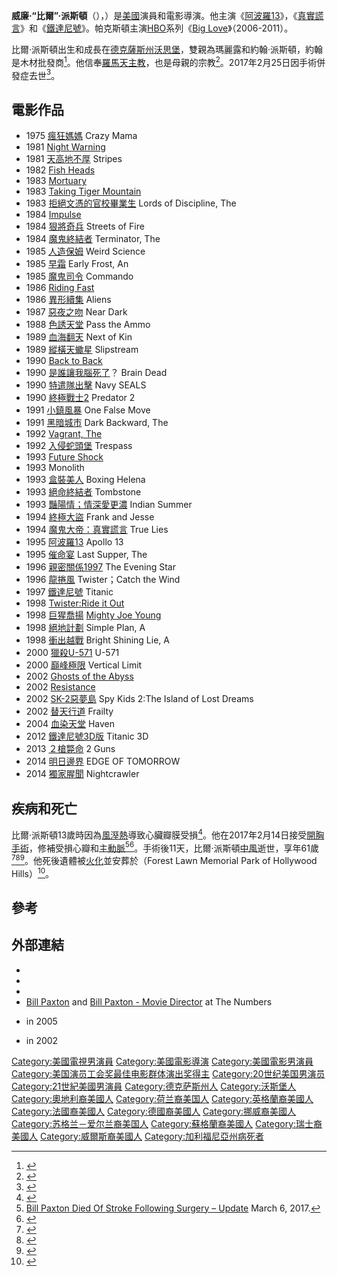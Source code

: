 {{expand language|1=en|page=|time=2019-09-10T18:23:32+00:00}}
{{refimprove|time=2019-09-10T18:23:32+00:00}}
{{noteTA
|T=zh-cn:比尔·帕克斯顿;zh-tw:比爾·派斯頓;zh-hk:標·柏斯頓;zh-hant:比爾·帕克斯頓
|G1=Show
|G2=Movie
|1=zh-cn:比尔;zh-tw:比爾;zh-hk:標;
|2=zh-cn:帕克斯顿;zh-tw:派斯頓;zh-hk:柏斯頓;zh-hant:帕克斯頓:
}}
{{Infobox person
| name         = 標·柏斯頓
| image        = Bill Paxton 2014 retouched.jpg
| caption      = Paxton at the 2014 WonderCon
| birth_date   = {{Birth date |mf=yes|1955|5|17}}
| death_date   = {{Death date and age|2017|2|25|1955|5|17}}
| death_place = [[美國|美國]][[加利福尼亞州|加利福尼亞州]][[洛杉磯|洛杉磯]]
| birth_name   = William Paxton
| birth_place  = [[美國|美國]][[德克薩斯州|德克薩斯州]][[沃思堡|沃思堡]]
| occupation   = 演員、導演
| years_active = 1975年-2017年
| spouse       = 
| children     = 
}}

'''威廉·“比爾”·派斯頓'''（{{lang-en|William "Bill" Paxton}}），{{bd|1955年|5月17日|2017年|2月25日|catIdx=Paxton}}）是[[美國|美國]]演員和電影導演。他主演《[[阿波羅13|阿波羅13]]》，《[[魔鬼大帝：真實謊言|真實謊言]]》和《[[鐵達尼號_(1997年電影)|鐵達尼號]]》。帕克斯頓主演[[HBO|HBO]]系列《[[Big_Love|Big Love]]》（2006-2011）。

比爾·派斯頓出生和成長在[[德克薩斯州|德克薩斯州]][[沃思堡|沃思堡]]，雙親為瑪麗露和約翰·派斯頓，約翰是木材批發商<ref>{{Cite web | url=http://www.filmreference.com/film/82/Bill-Paxton.html | title=Bill Paxton Biography | publisher=FilmReference.com | accessdate={{Date|2014-01-28}} | archive-date=2021-01-26 | archive-url=https://web.archive.org/web/20210126022849/http://www.filmreference.com/film/82/Bill-Paxton.html | dead-url=no }}</ref>。他信奉[[羅馬天主教|羅馬天主教]]，也是母親的宗教<ref>{{Cite web | url=http://www.vanityfair.com/online/oscars/2010/01/bill-paxton-can-defend-polygamy-but-he-cant-defend-sarah-palin | title=Bill Paxton Can Defend Polygamy, But He Can't Defend Sarah Palin | first=Eric | last=Spitznagel | date=January 8, 2010 | publisher=''[[Vanity_Fair_(magazine)|Vanity Fair]]'' | accessdate={{Date|2014-01-28}} | archive-date=2015-01-21 | archive-url=https://web.archive.org/web/20150121044541/http://www.vanityfair.com/online/oscars/2010/01/bill-paxton-can-defend-polygamy-but-he-cant-defend-sarah-palin | dead-url=no }}</ref>。2017年2月25日因手術併發症去世<ref>{{Cite news|url=https://www.theguardian.com/film/2017/feb/26/bill-paxton-dies-61-aliens-titanic|title=Bill Paxton, actor who starred in Aliens and Titanic, dies at 61|publisher=The Guardian|accessdate=2017-02-27|date=2017-02-26|archive-date=2021-03-04|archive-url=https://web.archive.org/web/20210304191348/https://www.theguardian.com/film/2017/feb/26/bill-paxton-dies-61-aliens-titanic|dead-url=no}}</ref>。

==電影作品==

*1975 [[瘋狂媽媽|瘋狂媽媽]] Crazy Mama
*1981 [[Night_Warning|Night Warning]]
*1981 [[天高地不厚|天高地不厚]] Stripes
*1982 [[Fish_Heads|Fish Heads]]
*1983 [[Mortuary|Mortuary]]
*1983 [[Taking_Tiger_Mountain|Taking Tiger Mountain]]
*1983 [[拒絕文憑的官校畢業生|拒絕文憑的官校畢業生]] Lords of Discipline, The
*1984 [[Impulse|Impulse]]
*1984 [[狠將奇兵|狠將奇兵]] Streets of Fire
*1984 [[魔鬼終結者|魔鬼終結者]] Terminator, The
*1985 [[人造保姆|人造保姆]] Weird Science
*1985 [[早霜|早霜]] Early Frost, An
*1985 [[魔鬼司令|魔鬼司令]] Commando
*1986 [[Riding_Fast|Riding Fast]]
*1986 [[異形續集|異形續集]] Aliens
*1987 [[惡夜之吻|惡夜之吻]] Near Dark
*1988 [[色誘天堂|色誘天堂]] Pass the Ammo
*1989 [[血海翻天|血海翻天]] Next of Kin
*1989 [[縱橫天蠍星|縱橫天蠍星]] Slipstream
*1990 [[Back_to_Back|Back to Back]]
*1990 [[是誰讓我腦死了|是誰讓我腦死了]]？ Brain Dead
*1990 [[特遣隊出擊|特遣隊出擊]] Navy SEALS
*1990 [[終極戰士2|終極戰士2]] Predator 2
*1991 [[小鎮風暴|小鎮風暴]] One False Move
*1991 [[黑暗城市|黑暗城市]] Dark Backward, The
*1992 [[Vagrant,_The|Vagrant, The]]
*1992 [[入侵蛇頭堡|入侵蛇頭堡]] Trespass
*1993 [[Future_Shock|Future Shock]]
*1993 Monolith
*1993 [[盒裝美人|盒裝美人]] Boxing Helena
*1993 [[絕命終結者|絕命終結者]] Tombstone
*1993 [[豔陽情；情深愛更濃|豔陽情；情深愛更濃]] Indian Summer
*1994 [[終極大盜|終極大盜]] Frank and Jesse
*1994 [[魔鬼大帝：真實謊言|魔鬼大帝：真實謊言]] True Lies
*1995 [[阿波羅13號_(電影)|阿波羅13]] Apollo 13
*1995 [[催命宴|催命宴]] Last Supper, The
*1996 [[親密關係1997|親密關係1997]] The Evening Star
*1996 [[龍捲風|龍捲風]] Twister；Catch the Wind
*1997 [[泰坦尼克号_(1997年电影)|鐵達尼號]] Titanic
*1998 [[Twister:Ride_it_Out|Twister:Ride it Out]]
*1998 [[巨猩喬揚|巨猩喬揚]] [[Mighty_Joe_Young|Mighty Joe Young]]
*1998 [[絕地計劃|絕地計劃]] Simple Plan, A
*1998 [[衝出越戰|衝出越戰]] Bright Shining Lie, A
*2000 [[獵殺U-571|獵殺U-571]] U-571
*2000 [[巔峰極限|巔峰極限]] Vertical Limit
*2002 [[Ghosts_of_the_Abyss|Ghosts of the Abyss]]
*2002 [[Resistance|Resistance]]
*2002 [[SK-2惡夢島|SK-2惡夢島]] Spy Kids 2:The Island of Lost Dreams
*2002 [[替天行道|替天行道]] Frailty
*2004 [[血染天堂|血染天堂]] Haven
*2012 [[鐵達尼號3D版|鐵達尼號3D版]] Titanic 3D
*2013 [[２槍斃命|２槍斃命]] 2 Guns
*2014 [[明日邊界|明日邊界]] EDGE OF TOMORROW
*2014 [[獨家腥聞|獨家腥聞]] Nightcrawler

==疾病和死亡==
比爾·派斯頓13歲時因為[[風溼熱|風溼熱]]導致心臟瓣膜受損<ref>{{cite web|url=http://extratv.com/2017/03/02/bill-paxtons-secret-health-battle-what-was-wrong-with-his-heart/|title=Bill Paxton's Secret Health Battle — What Was Wrong with His Heart?|access-date=2021-07-13|archive-date=2021-07-17|archive-url=https://web.archive.org/web/20210717055109/https://extratv.com/2017/03/02/bill-paxtons-secret-health-battle-what-was-wrong-with-his-heart/|dead-url=no}}</ref>。他在2017年2月14日接受[[心脏外科|開胸手術]]，修補受損心瓣和[[主動脈|主動脈]]<ref>[https://deadline.com/2017/03/bill-paxton-dies-obituary-twister-big-love-1201999634/ Bill Paxton Died Of Stroke Following Surgery – Update] {{Wayback|url=https://deadline.com/2017/03/bill-paxton-dies-obituary-twister-big-love-1201999634/ |date=20210716112709 }} March 6, 2017.</ref><ref name=strickland>{{cite web|url=https://www.cnn.com/2017/03/06/health/bill-paxton-death-stroke/index.html|work=CNN|title=Bill Paxton's death caused by stroke after surgery|author=Strickland, Ashley|date=March 7, 2017|access-date=January 28, 2018|archive-date=2021-07-16|archive-url=https://web.archive.org/web/20210716112522/https://www.cnn.com/2017/03/06/health/bill-paxton-death-stroke/index.html|dead-url=no}}</ref>。手術後11天，比爾·派斯頓[[中風|中風]]逝世，享年61歲<ref name="NBC News">{{cite web|url=https://www.nbcnews.com/news/us-news/actor-bill-paxton-dead-61-due-complications-surgery-n725776|title=Actor Bill Paxton Dead at 61 Due to Complications from Surgery|access-date=February 26, 2017|archive-date=2019-04-30|archive-url=https://web.archive.org/web/20190430034250/https://www.nbcnews.com/news/us-news/actor-bill-paxton-dead-61-due-complications-surgery-n725776|dead-url=no}}</ref><ref>{{cite news|url=https://www.theguardian.com/film/2017/feb/27/bill-paxton-obituary|title=Bill Paxton obituary|first=Ryan|last=Gilbey|date=February 27, 2017|newspaper=The Guardian|accessdate=2021-07-13|archive-date=2021-12-06|archive-url=https://web.archive.org/web/20211206150519/https://www.theguardian.com/film/2017/feb/27/bill-paxton-obituary|dead-url=no}}</ref><ref>{{cite web|work=The Mercury News|url=https://www.mercurynews.com/2017/03/07/bill-paxtons-death-related-to-heart-disease-childhood-illness/|title=Bill Paxton's death related to heart defect and possibly to childhood illness|author=Ross, Martha|date=March 7, 2017|access-date=January 27, 2018|archive-date=2021-07-13|archive-url=https://web.archive.org/web/20210713100900/https://www.mercurynews.com/2017/03/07/bill-paxtons-death-related-to-heart-disease-childhood-illness/|dead-url=no}}</ref>。他死後遺體被[[火化|火化]]並安葬於{{le|森林草坪紀念公園 (好萊塢山)|Forest Lawn Memorial Park (Hollywood Hills)|森林草坪紀念公園}}（Forest Lawn Memorial Park of Hollywood Hills）<ref>{{Cite news |url=http://www.wbaltv.com/article/cause-of-death-revealed-for-bill-paxton/9097231 |title=Cause of death revealed for Bill Paxton |date=March 6, 2017 |work=WBAL |access-date=June 1, 2018 |language=en |archive-date=2021-07-16 |archive-url=https://web.archive.org/web/20210716112532/https://www.wbaltv.com/article/cause-of-death-revealed-for-bill-paxton/9097231 |dead-url=no }}</ref>。

==參考==
{{Reflist|2}}

==外部連結==
{{commons category|Bill Paxton}}
* {{IMDb name|200}}
* {{tcmdb name|149065}}
* {{AllRovi person|55571}}
* [http://www.the-numbers.com/people/BPAXT.php Bill Paxton] {{Wayback|url=http://www.the-numbers.com/people/BPAXT.php |date=20120319054036 }} and [http://www.the-numbers.com/people/directors/BPAXT.php Bill Paxton - Movie Director] {{Wayback|url=http://www.the-numbers.com/people/directors/BPAXT.php |date=20140512221734 }} at The Numbers
* {{National Public Radio|99985715}} in 2005
* {{National Public Radio|1151032}} in 2002
{{土星奖最佳电影男配角}}
{{1995至2000年美国演员工会奖最佳电影群体演出奖}}
{{Authority control}}
{{DEFAULTSORT:Paxton, Bill}}
[[Category:美國電視男演員|Category:美國電視男演員]]
[[Category:美國電影導演|Category:美國電影導演]]
[[Category:美國電影男演員|Category:美國電影男演員]]
[[Category:美国演员工会奖最佳电影群体演出奖得主|Category:美国演员工会奖最佳电影群体演出奖得主]]
[[Category:20世纪美国男演员|Category:20世纪美国男演员]]
[[Category:21世紀美國男演員|Category:21世紀美國男演員]]
[[Category:德克萨斯州人|Category:德克萨斯州人]]
[[Category:沃斯堡人|Category:沃斯堡人]]
[[Category:奧地利裔美國人|Category:奧地利裔美國人]]
[[Category:荷兰裔美国人|Category:荷兰裔美国人]]
[[Category:英格蘭裔美國人|Category:英格蘭裔美國人]]
[[Category:法國裔美國人|Category:法國裔美國人]]
[[Category:德國裔美國人|Category:德國裔美國人]]
[[Category:挪威裔美國人|Category:挪威裔美國人]]
[[Category:苏格兰－爱尔兰裔美国人|Category:苏格兰－爱尔兰裔美国人]]
[[Category:蘇格蘭裔美國人|Category:蘇格蘭裔美國人]]
[[Category:瑞士裔美國人|Category:瑞士裔美國人]]
[[Category:威爾斯裔美國人|Category:威爾斯裔美國人]]
[[Category:加利福尼亞州病死者|Category:加利福尼亞州病死者]]
